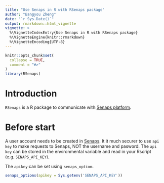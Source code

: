 ```yaml
---
title: "Use Senaps in R with RSenaps package"
author: "Bangyou Zheng"
date: "`r Sys.Date()`"
output: rmarkdown::html_vignette
vignette: >
  %\VignetteIndexEntry{Use Senaps in R with RSenaps package}
  %\VignetteEngine{knitr::rmarkdown}
  %\VignetteEncoding{UTF-8}
---
```


```r
knitr::opts_chunk$set(
  collapse = TRUE,
  comment = "#>"
)
library(RSenaps)
```

# Introduction

`RSenaps` is a R package to communicate with [Senaps platform](http://sensor-cloud.io). 

# Before start
A user account needs to be created in [Senaps](http://sensor-cloud.io). It it much securer to use `api key` to make requests to Senaps, NOT the username and pasword. The `api key` can be stored in the environmental variable and read in your Rscript (e.g. `SENAPS_API_KEY`).

The `apikey` can be set using `senaps_option`.

```r
senaps_options(apikey = Sys.getenv('SENAPS_API_KEY'))
```


